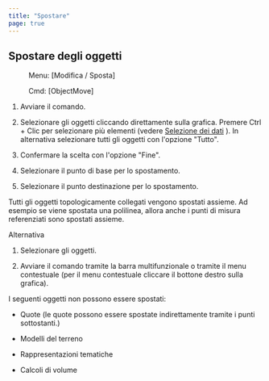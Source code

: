 ```yaml
---
title: "Spostare"
page: true
---
```

## Spostare degli oggetti
 <Menu> Menu: [Modifica / Sposta] </Menu> 
 <Menu> Cmd: [ObjectMove] </Menu> 


1. Avviare il comando.

2. Selezionare gli oggetti cliccando direttamente sulla grafica. Premere <Border>Ctrl + Clic</Border>  per selezionare pi&#249; elementi (vedere 
[Selezione dei dati](../grafik/selektionvondaten)
). In alternativa selezionare tutti gli oggetti con l&#39;opzione &quot;Tutto&quot;.

3. Confermare la scelta con l&#39;opzione &quot;Fine&quot;.

4. Selezionare il punto di base per lo spostamento.

5. Selezionare il punto destinazione per lo spostamento.




<Success>
Tutti gli oggetti topologicamente collegati vengono spostati assieme. Ad esempio se viene spostata una polilinea, allora anche i punti di misura referenziati sono spostati assieme.
</Success>


Alternativa


1. Selezionare gli oggetti.

2. Avviare il comando tramite la barra multifunzionale o tramite il menu contestuale (per il menu contestuale cliccare il bottone destro sulla grafica).




<Warning>
I seguenti oggetti non possono essere spostati:


- Quote (le quote possono essere spostate indirettamente tramite i punti sottostanti.)


- Modelli del terreno


- Rappresentazioni tematiche


- Calcoli di volume




</Warning>


